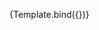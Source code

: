 

<Meta
  title="landing-page/Cards"
  component={Cards}
/>


<Canvas>
  <Story name="cards"
    args={{ values: ['card1', 'card2'] }}
    argTypes={{
      onClick: { action: 'click' },
    }}
  >
    {Template.bind({})}
  </Story>
</Canvas>
